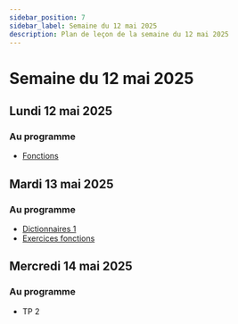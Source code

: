 ```yaml
---
sidebar_position: 7
sidebar_label: Semaine du 12 mai 2025
description: Plan de leçon de la semaine du 12 mai 2025
---
```


# Semaine du 12 mai 2025

## Lundi 12 mai 2025

### Au programme

- [Fonctions](https://archambaultv-prof.github.io/programmation-python/docs/category/fonctions)

## Mardi 13 mai 2025

### Au programme

- [Dictionnaires 1](https://archambaultv-prof.github.io/programmation-python/docs/dict_v1)
- [Exercices fonctions](https://archambaultv-prof.github.io/programmation-python/docs/category/exercices-3)

## Mercredi 14 mai 2025

### Au programme

- TP 2